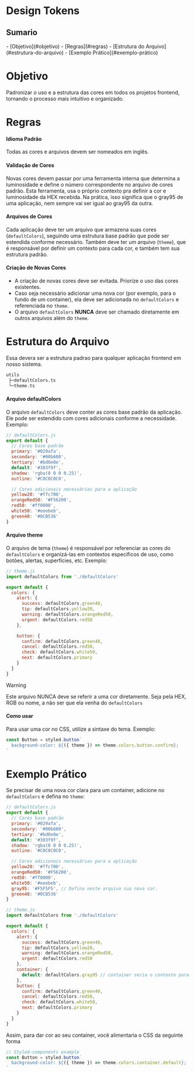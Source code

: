 # Design Tokens

<h2 style={{ borderBottom: 'none' }}>Sumario</h2>- [Objetivo](#objetivo) - [Regras](#regras) - [Estrutura do
Arquivo](#estrutura-do-arquivo) - [Exemplo Prático](#exemplo-prático)

# Objetivo

Padronizar o uso e a estrutura das cores em todos os projetos frontend, tornando o processo mais intuitivo e organizado.

# Regras

#### Idioma Padrão

Todas as cores e arquivos devem ser nomeados em inglês.

#### Validação de Cores

Novas cores devem passar por uma ferramenta interna que determina a luminosidade e define o número correspondente no arquivo de cores padrão. Esta ferramenta, usa o próprio contexto pra definir a cor e luminosidade da HEX recebida. Na prática, isso significa que o gray95 de uma aplicação, nem sempre vai ser igual ao gray95 da outra.

#### Arquivos de Cores

Cada aplicação deve ter um arquivo que armazena suas cores (`defaultColors`), seguindo uma estrutura base padrão que pode ser estendida conforme necessário. Também deve ter um arquivo (`theme`), que é responsável por definir um contexto para cada cor, e também tem sua estrutura padrão.

#### Criação de Novas Cores

- A criação de novas cores deve ser evitada. Priorize o uso das cores existentes.
- Caso seja necessário adicionar uma nova cor (por exemplo, para o fundo de um container), ela deve ser adicionada no `defaultColors` e referenciada no `theme`.
- O arquivo `defaultColors` **NUNCA** deve ser chamado diretamente em outros arquivos além do `theme`.

# Estrutura do Arquivo

Essa devera ser a estrutura padrao para qualquer aplicação frontend em nosso sistema.

```txt
utils
 ├─defaultColors.ts
 └─theme.ts
```

#### Arquivo defaultColors

O arquivo `defaultColors` deve conter as cores base padrão da aplicação.
Ele pode ser estendido com cores adicionais conforme a necessidade.
Exemplo:

```jsx
// defaultColors.js
export default {
  // Cores base padrão
  primary: '#029afa',
  secondary: '#00b600',
  tertiary: '#bd0e0e',
  default: '#303f9f',
  shadow: 'rgba(0 0 0 0.25)',
  outline: '#C0C0C0C0',

  // Cores adicionais necessárias para a aplicação
  yellow20: '#ffc700',
  orangeRed50: '#F56200',
  red50: '#ff0000',
  white50: '#eeebeb',
  green40: '#0CB536'
}
```

#### Arquivo theme

O arquivo de tema (`theme`) é responsável por referenciar as cores do `defaultColors` e organizá-las em contextos específicos de uso, como botões, alertas, superfícies, etc. Exemplo:

```jsx
// theme.js
import defaultColors from './defaultColors'

export default {
  colors: {
    alert: {
      success: defaultColors.green40,
      tip: defaultColors.yellow20,
      warning: defaultColors.orangeRed50,
      urgent: defaultColors.red50
    },

    button: {
      confirm: defaultColors.green40,
      cancel: defaultColors.red50,
      check: defaultColors.white50,
      next: defaultColors.primary
    }
  }
}
```

> [!WARNING]
> Este arquivo NUNCA deve se referir a uma cor diretamente. Seja pela HEX, RGB ou nome, a não ser que ela venha do `defaultColors`

#### Como usar

Para usar uma cor no CSS, utilize a sintaxe do tema. Exemplo:

```jsx
const Button = styled.button`
  background-color: ${({ theme }) => theme.colors.button.confirm};
`
```

# Exemplo Prático

Se precisar de uma nova cor clara para um container, adicione no `defaultColors` e defina no `theme`:

```jsx
// defaultColors.js
export default {
  // Cores base padrão
  primary: '#029afa',
  secondary: '#00b600',
  tertiary: '#bd0e0e',
  default: '#303f9f',
  shadow: 'rgba(0 0 0 0.25)',
  outline: '#C0C0C0C0',

  // Cores adicionais necessárias para a aplicação
  yellow20: '#ffc700',
  orangeRed50: '#F56200',
  red50: '#ff0000',
  white50: '#eeebeb',
  gray95: '#F5F5F5', // Defina neste arquivo sua nova cor.
  green40: '#0CB536'
}
```

```jsx
// theme.js
import defaultColors from './defaultColors'

export default {
  colors: {
    alert: {
      success: defaultColors.green40,
      tip: defaultColors.yellow20,
      warning: defaultColors.orangeRed50,
      urgent: defaultColors.red50
    },
    container: {
      default: defaultColors.gray95 // container seria o contexto para essa cor
    },
    button: {
      confirm: defaultColors.green40,
      cancel: defaultColors.red50,
      check: defaultColors.white50,
      next: defaultColors.primary
    }
  }
}
```

Assim, para dar cor ao seu container, você alimentaria o CSS da seguinte forma

```jsx
// Styled-components example
const Button = styled.button`
  background-color: ${({ theme }) => theme.colors.container.default};
`
```
